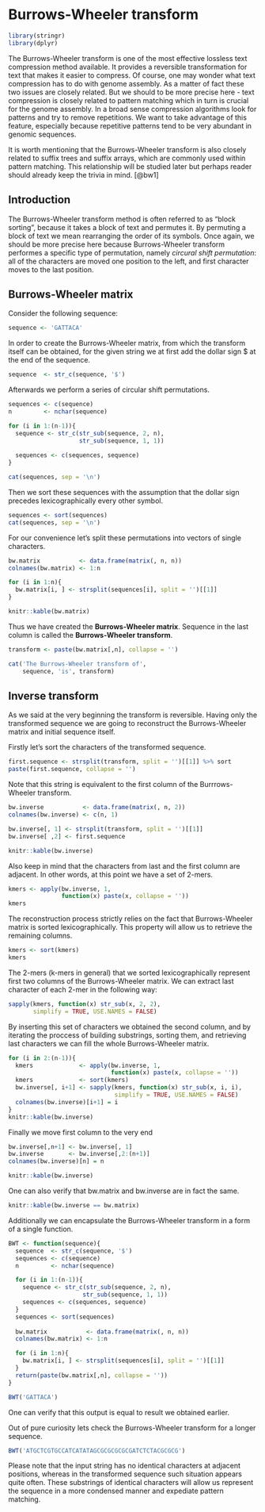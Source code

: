 # Burrows-Wheeler transform {#bwt}

```r
library(stringr)
library(dplyr)
```

The Burrows-Wheeler transform is one of the most effective lossless text compression method available. It provides a reversible transformation for text that makes it easier to compress. Of course, one may wonder what text compression has to do with genome assembly. As a matter of fact these two issues are closely related. But we should to be more precise here - text compression is closely related to pattern matching which in turn is crucial for the genome assembly. In a broad sense compression algorithms look for patterns and try to remove repetitions. We want to take advantage of this feature, especially because repetitive patterns tend to be very abundant in genomic sequences.

It is worth mentioning that the Burrows-Wheeler transform is also closely related to suffix trees and suffix arrays, which are commonly used within pattern matching. This relationship will be studied later but perhaps reader should already keep the trivia in mind. [@bw1]

## Introduction

The Burrows-Wheeler transform method is often referred to as “block sorting”, because it takes a block of text and permutes it. By permuting a block of text we mean rearranging the order of its symbols. Once again, we should be more precise here because Burrows-Wheeler transform performes a specific type of permutation, namely *circural shift permutation*: all of the characters are moved one position to the left, and first character moves to the last position.

## Burrows-Wheeler matrix

Consider the following sequence:
```r
sequence <- 'GATTACA'
```

In order to create the Burrows-Wheeler matrix, from which the transform itself can be obtained, for the given string we at first add the dollar sign $ at the end of the sequence.

```r
sequence  <- str_c(sequence, '$')
```

Afterwards we perform a series of circular shift permutations.

```r
sequences <- c(sequence)
n         <- nchar(sequence)

for (i in 1:(n-1)){
  sequence <- str_c(str_sub(sequence, 2, n),
                    str_sub(sequence, 1, 1))
  
  sequences <- c(sequences, sequence)
}

cat(sequences, sep = '\n')
```

Then we sort these sequences with the assumption that the dollar sign precedes lexicographically every other symbol.

```r
sequences <- sort(sequences) 
cat(sequences, sep = '\n')
```

For our convenience let's split these permutations into vectors of single characters.

```r
bw.matrix           <- data.frame(matrix(, n, n))
colnames(bw.matrix) <- 1:n

for (i in 1:n){
  bw.matrix[i, ] <- strsplit(sequences[i], split = '')[[1]]
}

knitr::kable(bw.matrix)
```

Thus we have created the **Burrows-Wheeler matrix**.  Sequence in the last column is called the **Burrows-Wheeler transform**.

```r
transform <- paste(bw.matrix[,n], collapse = '')

cat('The Burrows-Wheeler transform of', 
    sequence, 'is', transform)
```

## Inverse transform

As we said at the very beginning the transform is reversible. Having only the transformed sequence we are going to reconstruct the Burrows-Wheeler matrix and initial sequence itself. 

Firstly let's sort the characters of the transformed sequence.

```r
first.sequence <- strsplit(transform, split = '')[[1]] %>% sort
paste(first.sequence, collapse = '')
```

Note that this string is equivalent to the first column of the Burrrows-Wheeler transform.

```r
bw.inverse           <- data.frame(matrix(, n, 2))
colnames(bw.inverse) <- c(n, 1)

bw.inverse[, 1] <- strsplit(transform, split = '')[[1]]
bw.inverse[ ,2] <- first.sequence

knitr::kable(bw.inverse)
```

Also keep in mind that the characters from last and the first column are adjacent. In other words, at this point we have a set of 2-mers.

```r
kmers <- apply(bw.inverse, 1, 
               function(x) paste(x, collapse = ''))
kmers
```

The reconstruction process strictly relies on the fact that Burrows-Wheeler matrix is sorted lexicographically. This property will allow us to retrieve the remaining columns.

```r
kmers <- sort(kmers)
kmers
```

The 2-mers (k-mers in general) that we sorted lexicographically represent first two columns of the Burrows-Wheeler matrix. We can extract last character of each 2-mer in the following way:

```r
sapply(kmers, function(x) str_sub(x, 2, 2), 
       simplify = TRUE, USE.NAMES = FALSE)
```

By inserting this set of characters we obtained the second column, and by iterating the proccess of building substrings, sorting them, and retrieving last characters we can fill the whole Burrows-Wheeler matrix.

```r
for (i in 2:(n-1)){
  kmers             <- apply(bw.inverse, 1, 
                             function(x) paste(x, collapse = ''))
  kmers             <- sort(kmers)
  bw.inverse[, i+1] <- sapply(kmers, function(x) str_sub(x, i, i), 
                              simplify = TRUE, USE.NAMES = FALSE)
  colnames(bw.inverse)[i+1] = i
}
knitr::kable(bw.inverse)
```

Finally we move first column to the very end

```r
bw.inverse[,n+1] <- bw.inverse[, 1]
bw.inverse       <- bw.inverse[,2:(n+1)]
colnames(bw.inverse)[n] = n

knitr::kable(bw.inverse)
```

One can also verify that bw.matrix and bw.inverse are in fact the same. 

```r
knitr::kable(bw.inverse == bw.matrix)
```

Additionally we can encapsulate the Burrows-Wheeler transform in a form of a single function.

```r
BWT <- function(sequence){
  sequence  <- str_c(sequence, '$')
  sequences <- c(sequence)
  n         <- nchar(sequence)

  for (i in 1:(n-1)){
    sequence <- str_c(str_sub(sequence, 2, n),
                     str_sub(sequence, 1, 1))
    sequences <- c(sequences, sequence)
  }
  sequences <- sort(sequences) 
  
  bw.matrix           <- data.frame(matrix(, n, n))
  colnames(bw.matrix) <- 1:n

  for (i in 1:n){
    bw.matrix[i, ] <- strsplit(sequences[i], split = '')[[1]]
  }
  return(paste(bw.matrix[,n], collapse = ''))
}
```

```r
BWT('GATTACA')
```

One can verify that this output is equal to result we obtained earlier.

Out of pure curiosity lets check the Burrows-Wheeler transform for a longer sequence.

```r
BWT('ATGCTCGTGCCATCATATAGCGCGCGCGCGATCTCTACGCGCG')
```

Please note that the input string has no identical characters at adjacent positions, whereas in the transformed sequence such situation appears quite often. These substrings of identical characters will allow us represent the sequence in a more condensed manner and expediate pattern matching.